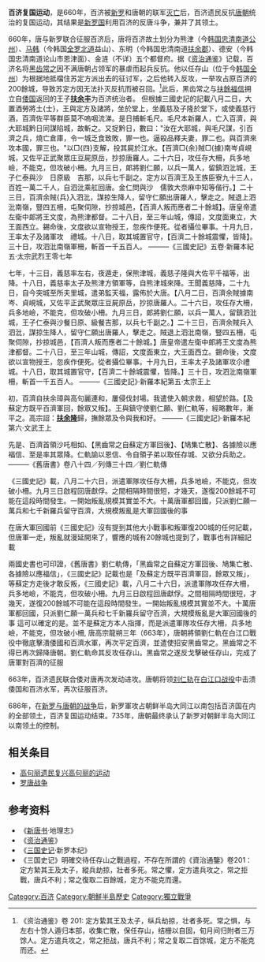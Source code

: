{{多個問題|
{{weasel}}
{{disputed}}
{{original research}}
}}
'''百济复国运动'''，是660年，百济被[[新罗|新罗]]和唐朝的联军[[唐灭百济之战|灭亡]]后，百济遗民反抗[[唐朝|唐朝]]统治的复国运动，其结果是[[新罗国|新罗国]]利用百济的反唐斗争，兼并了其领土。

660年，唐与新罗联合征服百济后，唐将百济故土划分为熊津（今[[韩国|韩国]][[忠清南道|忠清南道]][[公州|公州]]）、[[马韩|马韩]]（今韩国[[全罗北道|全罗北道]]益山）、东明（今韩国忠清南道[[扶余郡|扶余郡]]）、德安（今韩国忠清南道论山市恩津面）、金涟（不详）五个都督府。据《[[资治通鉴|资治通鉴]]》记载，百济名将[[黑齿常之|黑齿常之]]因不满唐朝占领军的暴虐而起兵反抗。他以任存山（位于今[[韩国|韩国]][[全州|全州]]）为根据地抵檔住苏定方派出去的征讨军，之后他转入反攻，一举攻占原百济的200餘城，导致苏定方因无法扑灭反抗而被召回。<ref>《资治通鉴》卷 201: 定方絷其王及太子，纵兵劫掠，壮者多死。常之惧，与左右十馀人遁归本部，收集亡散，保任存山，结栅以自固，旬月间归附者三万馀人。定方遣兵攻之，常之拒战，唐兵不利；常之复取二百馀城，定方不能克而还。</ref>此后，黑齿常之与[[扶餘福信|扶餘福信]]拥立自[[日本|倭国]]返回的王子'''[[扶余丰|扶余丰]]'''为百济统治者。
但根據三國史記的記載八月二日，大置酒勞將土{士}，王與定方及諸將，坐於堂上，坐義慈及子隆於堂下，或使義慈行酒，百濟佐平等群臣莫不嗚咽流涕。是日捕斬毛尺。毛尺本新羅人，亡入百濟，與大耶城黔日同謀陷城，故斬之。又捉黔日，數曰："汝在大耶城，與毛尺謀，引百濟之兵，燒亡倉庫，令一城乏食致敗，罪一也。逼殺品釋夫妻，罪二也。與百濟來攻本國，罪三也。"以□{四}支解，投其屍於江水。【百濟□{余}賊□{據}南岑貞峴城，又佐平正武聚眾庄豆屍原岳，抄掠唐羅人。二十六日，攻任存大柵，兵多地嶮，不能克，但攻破小柵。九月三日，郞將劉仁願，以兵一萬人，留鎮泗沘城，王子仁泰與沙　日原級　吉那，以兵七千副之。定方以百濟王及王族臣寮九十三人，百姓一萬二千人，自泗沘乘舡回唐。金仁問與沙　儒敦大奈麻中知等偕行。】二十三日，百濟余賊{兵}入泗沘，謀掠生降人，留守仁願出唐羅人，擊走之。賊退上泗沘南嶺，豎四五柵，屯聚伺隙，抄掠城邑，【百濟人叛而應者二十餘城】。唐皇帝遣左衛中郞將王文度，為熊津都督。二十八日，至三年山城，傳詔，文度面東立，大王面西立。錫命後，文度欲以宣物授王，忽疾作便死。從者攝位畢事。十月九日，王率太子及諸軍攻　禮城。十八日，取其城置官守，【百濟二十餘城震懼，皆降】。三十日，攻泗沘南嶺軍柵，斬首一千五百人。 ———《三國史記》五卷·新羅本紀五·太宗武烈王零七年

七年，十三日，義慈率左右，夜遁走，保熊津城，義慈子隆與大佐平千福等，出降。十八日，義慈率太子及熊津方領軍等，自熊津城來降。王聞義慈降，二十九日，自今突城至所夫里城，遣弟監天福，露佈於大唐。【八月二日，百濟余賊據南岑、貞峴城，又佐平正武聚眾庄豆屍原岳，抄掠唐羅人。二十六日，攻任存大柵，兵多地嶮，不能克，但攻破小柵。九月三日，郞將劉仁願，以兵一萬人，留鎮泗沘城，王子仁泰與沙餐日原、級餐吉那，以兵七千副之。】二十三日，百濟余賊兵入泗沘，謀掠生降人，留守仁願出唐羅人，擊走之。賊退上泗沘南嶺，豎四五柵，屯聚伺隙，抄掠城邑，【百濟人叛而應者二十餘城。】唐皇帝遣左衛中郞將王文度為熊津都督。二十八日，至三年山城，傳詔，文度面東立，大王面西立。錫命後，文度欲以宣物授王，忽疾作便死。從者攝位畢事。十月九日，王率太子及諸軍攻尒禮城。十八日，取其城置官守，【百濟二十餘城震懼，皆降。】三十日，攻泗沘南嶺軍柵，斬首一千五百人。 ———《三國史記》·新羅本紀第五·太宗王上

初，百濟自扶余璋與高句麗連和，屢侵伐封場。我遣使入朝求救，相望於路。【及蘇定方既平百濟軍回，餘眾又叛】。王與鎮守使劉仁願、劉仁軌等，經略數年，漸平之。高宗詔：'''[[扶余隆|扶余隆]]'''歸，撫餘眾及令與我和好。 ———《三國史記》·新羅本紀第六·文武王上

先是、百濟首領沙吒相如、【黑齒常之自蘇定方軍回後】、【鳩集亡散】、各據險以應福信、至是率其眾降。仁軌諭以恩信、令自領子弟以取任存城、又欲分兵助之。———《舊唐書》卷八十四／列傳三十四／劉仁軌傳

《三國史記》載，八月二十六日，派遣軍隊攻任存大柵，兵多地嶮，不能克，但攻破小柵。九月三日啟程回唐獻俘。之間相隔時間很短，才幾天，遂復200餘城不可能在這段時間發生。一開始叛亂規模其實並不大。十萬唐軍都回國，只派劉仁願一萬兵和七千新羅兵留守百濟，大規模叛亂是大軍回國後的事

在唐大軍回國前《三國史記》沒有提到其他大小戰事和叛軍復200城的任何記載，但唐軍一走，叛亂就漫延開來了，響應的城有20餘城也提到了，戰事也有詳細記載

兩國史書也可印證，《舊唐書》劉仁軌傳，「黑齒常之自蘇定方軍回後、鳩集亡散、各據險以應福信」，《三國史記》記載也是「及蘇定方既平百濟軍回，餘眾又叛」，等蘇定方走後才敢反叛，《三國史記》載，八月二十六日，派遣軍隊攻任存大柵，兵多地嶮，不能克，但攻破小柵。九月三日啟程回唐獻俘。之間相隔時間很短，才幾天，遂復200餘城不可能在這段時間發生。一開始叛亂規模其實並不大。十萬唐軍都回國，只派劉仁願一萬兵和七千新羅兵留守百濟，大規模叛亂是大軍回國後的事 這可以確定的是。並不是蘇定方本人指揮，而是派遣軍隊攻任存大柵，兵多地嶮，不能克，但攻破小柵, 唐高宗龍朔三年（663年），唐朝將領劉仁軌在白江口戰役中徹底擊潰倭國和百濟水軍，再次平定百濟，並遣使招安黑齒常之。黑齒常之不得已再次歸降唐朝。劉仁軌命其反攻任存山。黑齒常之遂反戈擊破任存山，完成了唐軍對百濟的征服

663年，百济遗民联合倭对唐再次发动进攻。唐朝将领[[刘仁轨|刘仁轨]]在[[白江口之戰|白江口战役]]中击溃倭国和百济水军，再次征服百济。

686年，在[[新罗与唐朝的战争|新罗与唐朝的战争]]后，新罗軍攻占朝鲜半岛大同江以南包括百济国在内的全部领土，百济复国运动结束。735年，唐朝最终承认了新罗对朝鲜半岛大同江以南领土的控制。

== 相关条目 ==
* [[高句丽遗民复兴高句丽的运动|高句丽遗民复兴高句丽的运动]]
* [[罗唐战争|罗唐战争]]

== 参考资料 ==
{{reflist}}
*《[[新唐书|新唐书]]·地理志》
*《[[资治通鉴|资治通鉴]]》
*《[[三国史记|三国史记]]·新罗本纪》
*《三国史记》明確交待任存山之戰過程，不存在所謂的《資治通鑒》卷201：定方縶其王及太子，縱兵劫掠，壯者多死。常之懼，定方遣兵攻之，常之拒戰，唐兵不利；常之復取二百餘城，定方不能克而還。

[[Category:百济|Category:百济]]
[[Category:朝鮮半島歷史|Category:朝鮮半島歷史]]
[[Category:獨立戰爭|Category:獨立戰爭]]